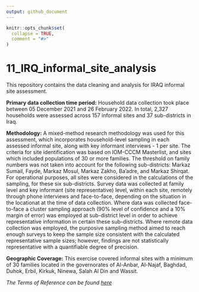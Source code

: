 ```yaml
---
output: github_document
---
```



```r
knitr::opts_chunk$set(
  collapse = TRUE,
  comment = "#>"
)
```

# 11_IRQ_informal_site_analysis

This repository contains the data cleaning and analysis for IRAQ informal site assessment. 

**Primary data collection time period:** Household data collection took place between 05 December 2021 and 26 February 2022. In total, 2,327 households were assessed across 157 informal sites and 37 sub-districts in Iraq.

**Methodology:** A mixed-method research methodology was used for this assessment, which incorporates household-level sampling in each assessed informal site, along with key informant interviews - 1 per site. The criteria for site identification was based on IOM-CCCM Masterlist, and sites which included populations of 30 or more families. The threshold on family numbers was not taken into account for the following sub-districts: Markaz Sumail, Fayde, Markaz Mosul, Markaz Zakho, Ba’adre, and Markaz Shirqat. For operational purposes, all sites were considered in the calculations of the sampling, for these six sub-districts. 
Survey data was collected at family level and key informant (site representative) level, within each site, remotely through phone interviews and face-to-face, depending on the situation in the locationat at the time of data collection. Where data was collected face-to-face a cluster sampling approach (90% level of confidence and a 10% margin of error) was employed at sub-district level in order to achieve representative information in certain these sub-districts. Where remote data collection was employed, the purposive sampling method aimed to reach enough surveys to keep the sample size consistent with the calculated representative sample sizes; however, findings are not statistically representative with a quantifiable degree of precision.

**Geographic Coverage:** This exercise covered informal sites with a minimum of 30 families located in the governorates of Al-Anbar, Al-Najaf, Baghdad, Duhok, Erbil, Kirkuk, Ninewa, Salah Al Din and Wassit. 

*The Terms of Reference can be found [here](https://www.impact-repository.org/document/reach/9116175b/IRQ2110_ToRs_and_Annex_Informal_Sites_Profiling_and_Intentions_November-2021-1.pdf)*

